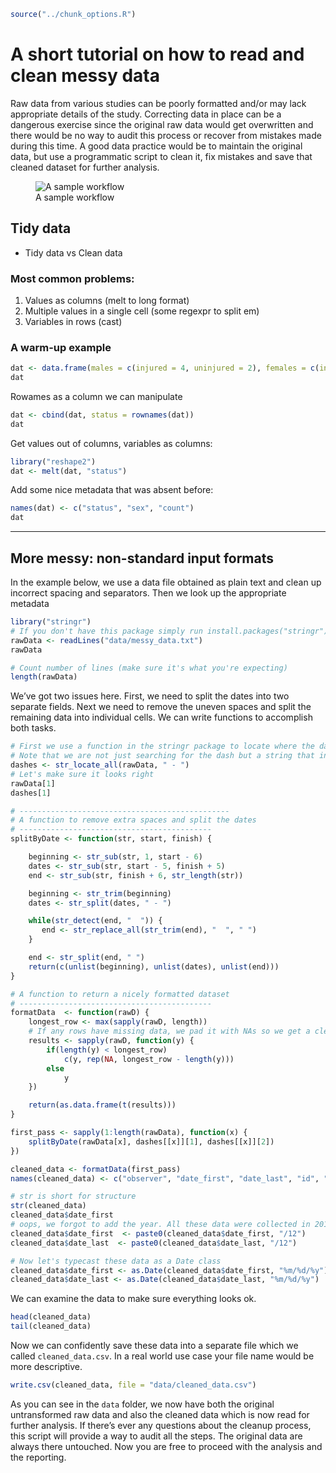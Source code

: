 ```r
source("../chunk_options.R")
```

# A short tutorial on how to read and clean messy data

Raw data from various studies can be poorly formatted and/or may lack appropriate details of the study. Correcting data in place can be a dangerous exercise since the original raw data would get overwritten and there would be no way to audit this process or recover from mistakes made during this time. A good data practice would be to maintain the original data, but use a programmatic script to clean it, fix mistakes and save that cleaned dataset for further analysis. 

![A sample workflow](sample_workflow.png)


## Tidy data

* Tidy data vs Clean data

### Most common problems:


1. Values as columns  (melt to long format)
2. Multiple values in a single cell (some regexpr to split em)
3. Variables in rows (cast)


### A warm-up example


```r
dat <- data.frame(males = c(injured = 4, uninjured = 2), females = c(injured = 1, uninjured = 5))
dat
```

Rowames as a column we can manipulate

```r
dat <- cbind(dat, status = rownames(dat)) 
dat
```

Get values out of columns, variables as columns:

```r
library("reshape2")
dat <- melt(dat, "status") 
```

Add some nice metadata that was absent before:

```r
names(dat) <- c("status", "sex", "count")
dat
```

---

## More messy: non-standard input formats



In the example below, we use a data file obtained as plain text and clean up incorrect spacing and separators. Then we look up the appropriate metadata 

```r
library("stringr")
# If you don't have this package simply run install.packages("stringr")
rawData <- readLines("data/messy_data.txt")
rawData
```

```r
# Count number of lines (make sure it's what you're expecting)
length(rawData)
```

We've got two issues here. First, we need to split the dates into two separate fields. Next we need to remove the uneven spaces and split the remaining data into individual cells. We can write functions to accomplish both tasks.


```r
# First we use a function in the stringr package to locate where the dashes are.
# Note that we are not just searching for the dash but a string that includes the space before and after.
dashes <- str_locate_all(rawData, " - ")
# Let's make sure it looks right
rawData[1]
dashes[1]
```

```r
# -----------------------------------------------
# A function to remove extra spaces and split the dates
# -------------------------------------------
splitByDate <- function(str, start, finish) {

    beginning <- str_sub(str, 1, start - 6)
    dates <- str_sub(str, start - 5, finish + 5)
    end <- str_sub(str, finish + 6, str_length(str))

    beginning <- str_trim(beginning)
    dates <- str_split(dates, " - ")

    while(str_detect(end, "  ")) {
       end <- str_replace_all(str_trim(end), "  ", " ")    
    }

    end <- str_split(end, " ")
    return(c(unlist(beginning), unlist(dates), unlist(end)))
}

# A function to return a nicely formatted dataset
# -------------------------------------------
formatData  <- function(rawD) {
    longest_row <- max(sapply(rawD, length))
    # If any rows have missing data, we pad it with NAs so we get a clean data.frame
    results <- sapply(rawD, function(y) {
        if(length(y) < longest_row)
            c(y, rep(NA, longest_row - length(y))) 
        else 
            y
    })

    return(as.data.frame(t(results)))
} 
```

```r
first_pass <- sapply(1:length(rawData), function(x) {
    splitByDate(rawData[x], dashes[[x]][1], dashes[[x]][2])
})

cleaned_data <- formatData(first_pass)
names(cleaned_data) <- c("observer", "date_first", "date_last", "id", "distance", "direction", "speed", "measurex", "measurey", "migratory_status", "times_observed")
```

```r
# str is short for structure
str(cleaned_data)
cleaned_data$date_first
# oops, we forgot to add the year. All these data were collected in 2012
cleaned_data$date_first  <- paste0(cleaned_data$date_first, "/12")
cleaned_data$date_last  <- paste0(cleaned_data$date_last, "/12")

# Now let's typecast these data as a Date class
cleaned_data$date_first <- as.Date(cleaned_data$date_first, "%m/%d/%y")
cleaned_data$date_last <- as.Date(cleaned_data$date_last, "%m/%d/%y")
```


We can examine the data to make sure everything looks ok.

```r
head(cleaned_data)
tail(cleaned_data)
```

Now we can confidently save these data into a separate file which we called `cleaned_data.csv`. In a real world use case your file name would be more descriptive.


```r
write.csv(cleaned_data, file = "data/cleaned_data.csv")
```

As you can see in the `data` folder, we now have both the original untransformed raw data and also the cleaned data which is now read for further analysis. If there's ever any questions about the cleanup process, this script will provide a way to audit all the steps. The original data are always there untouched. Now you are free to proceed with the analysis and the reporting.


